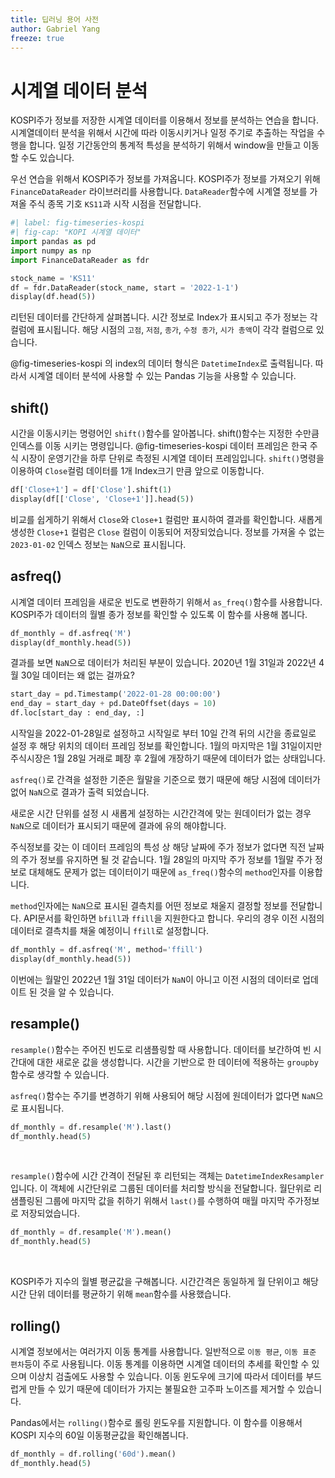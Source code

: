 ```yaml
---
title: 딥러닝 용어 사전
author: Gabriel Yang
freeze: true
---
```


# 시계열 데이터 분석

KOSPI주가 정보를 저장한 시계열 데이터를 이용해서 정보를 분석하는 연습을 합니다.
시계열데이터 분석을 위해서 시간에 따라 이동시키거나 일정 주기로 추출하는 작업을 수행을 합니다.
일정 기간동안의 통계적 특성을 분석하기 위해서 window을 만들고 이동할 수도 있습니다.

우선 연습을 위해서 KOSPI주가 정보를 가져옵니다. KOSPI주가 정보를 가져오기 위해 `FinanceDataReader` 라이브러리를 사용합니다.
`DataReader`함수에 시계열 정보를 가져올 주식 종목 기호 `KS11`과 시작 시점을 전달합니다.

```python
#| label: fig-timeseries-kospi
#| fig-cap: "KOPI 시계열 데이터"
import pandas as pd
import numpy as np
import FinanceDataReader as fdr

stock_name = 'KS11'
df = fdr.DataReader(stock_name, start = '2022-1-1')
display(df.head(5))
```

리턴된 데이터를 간단하게 살펴봅니다. 시간 정보로 Index가 표시되고 주가 정보는 각 컬럼에 표시됩니다.
해당 시점의 `고점`, `저점`, `종가`, `수정 종가`, `시가 총액`이 각각 컬럼으로 있습니다.

@fig-timeseries-kospi 의 index의 데이터 형식은 `DatetimeIndex`로 출력됩니다.
따라서 시계열 데이터 분석에 사용할 수 있는 Pandas 기능을 사용할 수 있습니다.

## shift()
시간을 이동시키는 명령어인 `shift()`함수를 알아봅니다. shift()함수는 지정한 수만큼 인덱스를 이동 시키는 명령입니다.
@fig-timeseries-kospi 데이터 프레임은 한국 주식 시장이 운영기간을 하루 단위로 측정된 시계열 데이터 프레임입니다.
`shift()`명령을 이용하여 `Close`컬럼 데이터를 1개 Index크기 만큼 앞으로 이동합니다.

```python
df['Close+1'] = df['Close'].shift(1)
display(df[['Close', 'Close+1']].head(5))
```

비교를 쉽게하기 위해서 `Close`와 `Close+1` 컬럼만 표시하여 결과를 확인합니다.
새롭게 생성한 `Close+1` 컬럼은 `Close` 컬럼이 이동되어 저장되었습니다. 정보를 가져올 수 없는
`2023-01-02` 인덱스 정보는 `NaN`으로 표시됩니다.

## asfreq()
시계열 데이터 프레임을 새로운 빈도로 변환하기 위해서 `as_freq()`함수를 사용합니다. KOSPI주가 데이터의 월별 종가 정보를 확인할 수 있도록 이 함수를 사용해 봅니다.

```python
df_monthly = df.asfreq('M')
display(df_monthly.head(5))
```

결과를 보면 `NaN`으로 데이터가 처리된 부분이 있습니다. 2020년 1월 31일과 2022년 4월 30일 데이터는 왜 없는 걸까요?

```python
start_day = pd.Timestamp('2022-01-28 00:00:00')
end_day = start_day + pd.DateOffset(days = 10)
df.loc[start_day : end_day, :]
```

시작일을 2022-01-28일로 설정하고 시작일로 부터 10일 간격 뒤의 시간을 종료일로 설정 후 해당 위치의 데이터 프레임 정보를 확인합니다. 1월의 마지막은 1월 31일이지만 주식시장은 1월 28일 거래로 폐장 후 2월에 개장하기 때문에 데이터가 없는 상태입니다.

`asfreq()`로 간격을 설정한 기준은 월말을 기준으로 했기 때문에 해당 시점에 데이터가 없어 `NaN`으로 결과가 출력 되었습니다.

::: callout-tip
새로운 시간 단위를 설정 시 새롭게 설정하는 시간간격에 맞는 원데이터가 없는 경우 `NaN`으로 데이터가 표시되기 때문에 결과에 유의 해야합니다.
:::

주식정보를 갖는 이 데이터 프레임의 특성 상 해당 날짜에 주가 정보가 없다면 직전 날짜의 주가 정보를 유지하면 될 것 같습니다. 1월 28일의 마지막 주가 정보를 1월말 주가 정보로 대체해도 문제가 없는 데이터이기 때문에 `as_freq()`함수의 `method`인자를 이용합니다.

`method`인자에는 `NaN`으로 표시된 결측치를 어떤 정보로 채울지 결정할 정보를 전달합니다.
API문서를 확인하면 `bfill`과 `ffill`을 지원한다고 합니다. 우리의 경우 이전 시점의 데이터로
결측치를 채울 예정이니 `ffill`로 설정합니다.

```python
df_monthly = df.asfreq('M', method='ffill')
display(df_monthly.head(5))
```
이번에는 월말인 2022년 1월 31일 데이터가 `NaN`이 아니고 이전 시점의 데이터로 업데이트 된 것을 알 수 있습니다.


## resample()

`resample()`함수는 주어진 빈도로 리샘플링할 때 사용합니다. 데이터를 보간하여 빈 시간대에 대한 새로운 값을 생성합니다. 시간을 기반으로 한 데이터에 적용하는 `groupby`함수로 생각할 수 있습니다.

`asfreq()`함수는 주기를 변경하기 위해 사용되어 해당 시점에 원데이터가 없다면 `NaN`으로 표시됩니다.

```python
df_monthly = df.resample('M').last()
df_monthly.head(5)
```
\

`resample()`함수에 시간 간격이 전달된 후 리턴되는 객체는 `DatetimeIndexResampler`입니다.
이 객체에 시간단위로 그룹된 데이터를 처리할 방식을 전달합니다. 월단위로 리샘플링된 그룹에 마지막 값을 취하기 위해서 `last()`를 수행하여 매월 마지막 주가정보로 저장되었습니다.

```python
df_monthly = df.resample('M').mean()
df_monthly.head(5)
```
\

KOSPI주가 지수의 월별 평균값을 구해봅니다. 시간간격은 동일하게 월 단위이고 해당 시간 단위 데이터를 평균하기 위해 `mean`함수를 사용했습니다.



## rolling()

시계열 정보에서는 여러가지 이동 통계를 사용합니다. 일반적으로 `이동 평균`, `이동 표준 편차`등이 주로 사용됩니다. 이동 통계를 이용하면 시계열 데이터의 추세를 확인할 수 있으며 이상치 검출에도 사용할 수 있습니다. 이동 윈도우에 크기에 따라서 데이터를 부드럽게 만들 수 있기 때문에 데이터가 가지는 불필요한 고주파 노이즈를 제거할 수 있습니다.

Pandas에서는 `rolling()`함수로 롤링 윈도우를 지원합니다. 이 함수를 이용해서 KOSPI 지수의 60일 이동평균값을 확인해봅니다.

```python
df_monthly = df.rolling('60d').mean()
df_monthly.head(5)
```






